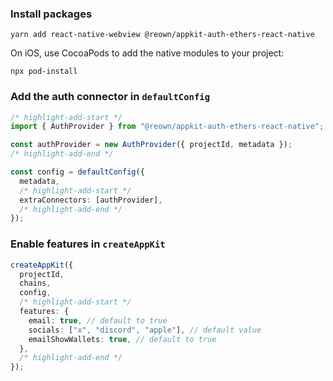 ### Install packages

```
yarn add react-native-webview @reown/appkit-auth-ethers-react-native
```

On iOS, use CocoaPods to add the native modules to your project:

```
npx pod-install
```

### Add the auth connector in `defaultConfig`

```ts
/* highlight-add-start */
import { AuthProvider } from "@reown/appkit-auth-ethers-react-native";

const authProvider = new AuthProvider({ projectId, metadata });
/* highlight-add-end */

const config = defaultConfig({
  metadata,
  /* highlight-add-start */
  extraConnectors: [authProvider],
  /* highlight-add-end */
});
```

### Enable features in `createAppKit`

```ts
createAppKit({
  projectId,
  chains,
  config,
  /* highlight-add-start */
  features: {
    email: true, // default to true
    socials: ["x", "discord", "apple"], // default value
    emailShowWallets: true, // default to true
  },
  /* highlight-add-end */
});
```

